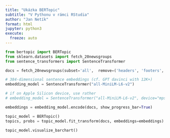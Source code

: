 ```yaml
---
title: "Ukázka BERTopic"
subtitle: "V Pythonu v rámci RStudia"
author: "Jan Netík"
format: html
jupyter: python3
execute: 
  freeze: auto
---
```


```python
from bertopic import BERTopic
from sklearn.datasets import fetch_20newsgroups
from sentence_transformers import SentenceTransformer
```

```python
docs = fetch_20newsgroups(subset='all',  remove=('headers', 'footers', 'quotes'))['data']
```

```python
# 384-dimensional sentence embeddings (cf. GPT davinci with 12K+)
embedding_model = SentenceTransformer("all-MiniLM-L6-v2")

# if on Apple Silicon device, use rather
# embedding_model = SentenceTransformer("all-MiniLM-L6-v2", device="mps")
```

```python
embeddings = embedding_model.encode(docs, show_progress_bar=True)
```

```python
topic_model = BERTopic()
topics, probs = topic_model.fit_transform(docs, embeddings=embeddings)

```

```python
topic_model.visualize_barchart()
```
